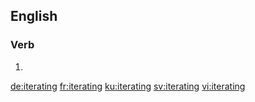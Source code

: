 
==English==

===Verb===
{{head|en|present participle}}

# {{present participle of|iterate|lang=en|nocat=1}}

[[de:iterating]]
[[fr:iterating]]
[[ku:iterating]]
[[sv:iterating]]
[[vi:iterating]]